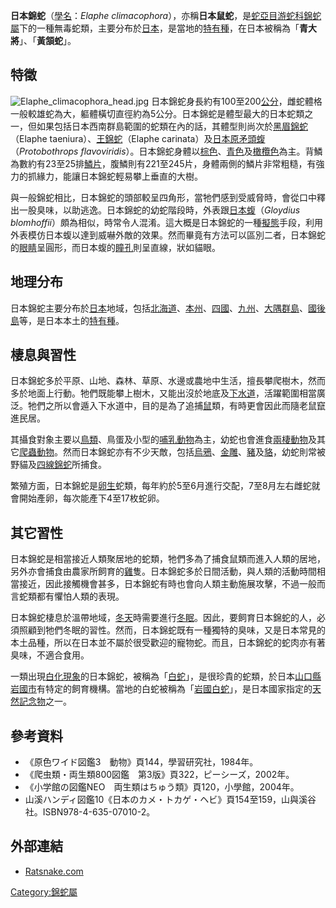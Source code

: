 {{Speciesbox 
| image = アオダイショウS-P8305010.jpg
| name = 日本錦蛇
| genus = Elaphe
| species = climacophora
| authority = (Boie, 1826)
}}

'''日本錦蛇'''（[[學名|學名]]：''Elaphe climacophora''），亦稱'''日本鼠蛇'''，是[[蛇亞目|蛇亞目]][[游蛇科|游蛇科]][[錦蛇屬|錦蛇屬]]下的一種無毒蛇類，主要分布於[[日本|日本]]，是當地的[[特有種|特有種]]，在日本被稱為「'''青大將'''」、「'''黃頷蛇'''」。

==特徵==
[[File:Elaphe_climacophora_head.jpg|thumb]]
日本錦蛇身長約有100至200[[公分|公分]]，雌蛇體格一般較雄蛇為大，軀體橫切直徑約為5公分。日本錦蛇是體型最大的日本蛇類之一，但如果包括日本西南群島範圍的蛇類在內的話，其體型則尚次於[[黑眉錦蛇|黑眉錦蛇]]（Elaphe taeniura）、[[王錦蛇|王錦蛇]]（Elaphe carinata）及[[日本原矛頭蝮|日本原矛頭蝮]]（''Protobothrops flavoviridis''）。日本錦蛇身體以[[棕色|棕色]]、[[青色|青色]]及[[橄欖色|橄欖色]]為主。背鱗為數約有23至25排[[鱗片|鱗片]]，腹鱗則有221至245片，身體兩側的鱗片非常粗糙，有強力的抓緣力，能讓日本錦蛇輕易攀上垂直的大樹。

與一般錦蛇相比，日本錦蛇的頭部較呈四角形，當牠們感到受威脅時，會從口中釋出一股臭味，以助逃逸。日本錦蛇的幼蛇階段時，外表跟[[日本蝮|日本蝮]]（''Gloydius blomhoffii''）頗為相似，時常令人混淆。這大概是日本錦蛇的一種[[擬態|擬態]]手段，利用外表模仿日本蝮以達到威嚇外敵的效果。然而畢竟有方法可以區別二者，日本錦蛇的[[眼睛|眼睛]]呈圓形，而日本蝮的[[瞳孔|瞳孔]]則呈直線，狀如貓眼。

==地理分布==
日本錦蛇主要分布於[[日本|日本]]地域，包括[[北海道|北海道]]、[[本州|本州]]、[[四國|四國]]、[[九州_(日本)|九州]]、[[大隅群島|大隅群島]]、[[國後島|國後島]]等，是日本本土的[[特有種|特有種]]。

==棲息與習性==
日本錦蛇多於平原、山地、森林、草原、水邊或農地中生活，擅長攀爬樹木，然而多於地面上行動。牠們既能攀上樹木，又能出沒於地底及[[下水道|下水道]]，活躍範圍相當廣泛。牠們之所以會遁入下水道中，目的是為了追捕[[鼠|鼠]]類，有時更會因此而隨老鼠竄進民居。

其攝食對象主要以[[鳥類|鳥類]]、鳥蛋及小型的[[哺乳動物|哺乳動物]]為主，幼蛇也會進食[[兩棲動物|兩棲動物]]及其它[[爬蟲動物|爬蟲動物]]。然而日本錦蛇亦有不少天敵，包括[[烏鴉|烏鴉]]、[[金雕|金雕]]、[[豬|豬]]及[[貉|貉]]，幼蛇則常被野貓及[[w:Japanese_striped_snake|四線錦蛇]]所捕食。

繁殖方面，日本錦蛇是[[卵生|卵生]]蛇類，每年約於5至6月進行交配，7至8月左右雌蛇就會開始產卵，每次能產下4至17枚蛇卵。

==其它習性==
日本錦蛇是相當接近人類聚居地的蛇類，牠們多為了捕食鼠類而進入人類的居地，另外亦會捕食由農家所飼育的[[雞|雞]]隻。日本錦蛇多於日間活動，與人類的活動時間相當接近，因此接觸機會甚多，日本錦蛇有時也會向人類主動施展攻擊，不過一般而言蛇類都有懼怕人類的表現。

日本錦蛇棲息於溫帶地域，[[冬天|冬天]]時需要進行[[冬眠|冬眠]]。因此，要飼育日本錦蛇的人，必須照顧到牠們冬眠的習性。然而，日本錦蛇既有一種獨特的臭味，又是日本常見的本土品種，所以在日本並不屬於很受歡迎的寵物蛇。而且，日本錦蛇的蛇肉亦有著臭味，不適合食用。

一類出現[[白化症|白化現象]]的日本錦蛇，被稱為「[[白蛇|白蛇]]」，是很珍貴的蛇類，於日本[[山口縣|山口縣]][[岩國市|岩國市]]有特定的飼育機構。當地的白蛇被稱為「[[岩國白蛇|岩國白蛇]]」，是日本國家指定的[[天然記念物|天然記念物]]之一。

==參考資料==
*《原色ワイド図鑑3　動物》頁144，學習研究社，1984年。
*《爬虫類・両生類800図鑑　第3版》頁322，ピーシーズ，2002年。
*《小学館の図鑑NEO　両生類はちゅう類》頁120，小學館，2004年。
*山溪ハンディ図鑑10《日本のカメ・トカゲ・ヘビ》頁154至159，山與溪谷社。ISBN978-4-635-07010-2。

==外部連結==
*{{en}}[http://www.ratsnakes.com/Eclimacophora.html Ratsnake.com] {{Wayback|url=http://www.ratsnakes.com/Eclimacophora.html |date=20201112025111 }}
{{Taxonbar|from=Q2562020}}

[[Category:錦蛇屬|Category:錦蛇屬]]